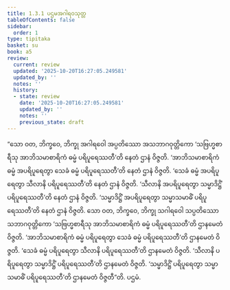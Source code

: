 ```yaml
---
title: 1.3.1 ပဌမအဂါရဝသုတ္တ
tableOfContents: false
sidebar:
  order: 1
type: tipitaka
basket: su
book: a5
review:
  current: review
  updated: '2025-10-20T16:27:05.249581'
  updated_by: ''
  notes: ''
  history:
  - state: review
    date: '2025-10-20T16:27:05.249581'
    updated_by: ''
    notes: ''
    previous_state: draft
---
```



<DynamicBreadcrumb />


<ReviewStatus review={frontmatter.review} showDetails={true} />

<HypothesisAnnotation frontmatter={frontmatter} />

<Division number="21" book="a5" e="ch" v="16" p="12">

<Paragraph number="74" book="a5">
“သော ဝတ, ဘိက္ခဝေ, ဘိက္ခု အဂါရဝေါ အပ္ပတိဿော အသဘာဂဝုတ္တိကော ‘သဗြဟ္မစာရီသု အာဘိသမာစာရိကံ ဓမ္မံ ပရိပူရေဿတီ’တိ နေတံ ဌာနံ ဝိဇ္ဇတိ. ‘အာဘိသမာစာရိကံ ဓမ္မံ အပရိပူရေတွာ သေခံ ဓမ္မံ ပရိပူရေဿတီ’တိ နေတံ ဌာနံ ဝိဇ္ဇတိ. ‘သေခံ ဓမ္မံ အပရိပူရေတွာ သီလာနိ ပရိပူရေဿတီ’တိ နေတံ ဌာနံ ဝိဇ္ဇတိ. ‘သီလာနိ အပရိပူရေတွာ သမ္မာဒိဋ္ဌိံ ပရိပူရေဿတီ’တိ နေတံ ဌာနံ ဝိဇ္ဇတိ. ‘သမ္မာဒိဋ္ဌိံ အပရိပူရေတွာ သမ္မာသမာဓိံ ပရိပူရေဿတီ’တိ နေတံ ဌာနံ ဝိဇ္ဇတိ.
</Paragraph>

<Paragraph number="75" book="a5">
သော ဝတ, ဘိက္ခဝေ, ဘိက္ခု သဂါရဝေါ သပ္ပတိဿော သဘာဂဝုတ္တိကော ‘သဗြဟ္မစာရီသု အာဘိသမာစာရိကံ ဓမ္မံ ပရိပူရေဿတီ’တိ ဌာနမေတံ ဝိဇ္ဇတိ. ‘အာဘိသမာစာရိကံ ဓမ္မံ ပရိပူရေတွာ သေခံ ဓမ္မံ ပရိပူရေဿတီ’တိ ဌာနမေတံ ဝိဇ္ဇတိ. ‘သေခံ ဓမ္မံ ပရိပူရေတွာ သီလာနိ ပရိပူရေဿတီ’တိ ဌာနမေတံ ဝိဇ္ဇတိ. ‘သီလာနိ ပရိပူရေတွာ သမ္မာဒိဋ္ဌိံ ပရိပူရေဿတီ’တိ ဌာနမေတံ ဝိဇ္ဇတိ. ‘သမ္မာဒိဋ္ဌိံ ပရိပူရေတွာ သမ္မာသမာဓိံ ပရိပူရေဿတီ’တိ ဌာနမေတံ ဝိဇ္ဇတီ”တိ.

</Paragraph>
</Division>

<Paragraph number="76" type="center" book="a5">
ပဌမံ.
</Paragraph>